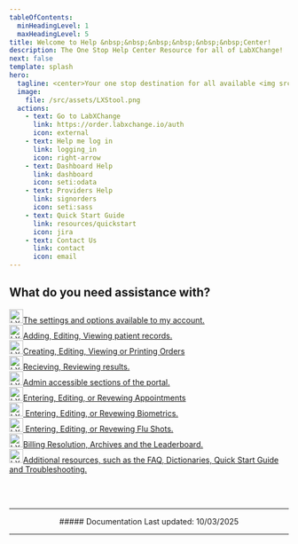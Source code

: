 ```yaml
---
tableOfContents:
  minHeadingLevel: 1
  maxHeadingLevel: 5
title: Welcome to Help &nbsp;&nbsp;&nbsp;&nbsp;&nbsp;&nbsp;Center!
description: The One Stop Help Center Resource for all of LabXChange!
next: false
template: splash
hero:
  tagline: <center>Your one stop destination for all available <img src="/LabXChangeLogoBlack.png" width='250px'/><br /> help and information resources.</center>
  image:
    file: /src/assets/LXStool.png
  actions:
    - text: Go to LabXChange
      link: https://order.labxchange.io/auth
      icon: external
    - text: Help me log in
      link: logging_in
      icon: right-arrow
    - text: Dashboard Help
      link: dashboard
      icon: seti:odata
    - text: Providers Help
      link: signorders
      icon: seti:sass
    - text: Quick Start Guide
      link: resources/quickstart
      icon: jira
    - text: Contact Us
      link: contact
      icon: email
---
```



## What do you need assistance with?

<CardGrid stagger>
	<a href="account">
	<Card title="My Account" icon="seti:config" class="card" style="--sl-card-border: var(--sl-color-green); --sl-card-bg: var(--sl-color-purple-low);">
		<div style={{ display: 'flex', alignItems: 'center', gap: '0.5rem' }}>
			<img src='/LXLogo.png' alt="LX Logo" style="height: 25px;"/><span>The settings and options available to my account.</span>
		</div>
	</Card></a>
	<a href="patients">
	<Card title="Patients" icon="gitter" class="card" style="--sl-card-border: var(--sl-color-green); --sl-card-bg: var(--sl-color-purple-low);">
		<div style={{ display: 'flex', alignItems: 'center', gap: '0.5rem' }}>
			<img src='/LXLogo.png' alt="LX Logo" style="height: 25px;"/><span>Adding, Editing, Viewing patient records.</span>
		</div>
	</Card></a>
	<a href="orders">
	<Card title="Orders" icon="pen">
		<div style={{ display: 'flex', alignItems: 'center', gap: '0.5rem' }}>
			<img src='/LXLogo.png' alt="LX Logo" style="height: 25px;"/><span>Creating, Editing, Viewing or Printing Orders</span>
		</div>		
	</Card></a>
	<a href="results">
	<Card title="Results" icon="approve-check-circle">
		<div style={{ display: 'flex', alignItems: 'center', gap: '0.5rem' }}>
			<img src='/LXLogo.png' alt="LX Logo" style="height: 25px;"/><span>Recieving, Reviewing results.</span>
		</div>		
	</Card></a>
	<a href="admin">
	<Card title="Admin" icon="codePen">
		<div style={{ display: 'flex', alignItems: 'center', gap: '0.5rem' }}>
			<img src='/LXLogo.png' alt="LX Logo" style="height: 25px;"/><span>Admin accessible sections of the portal.</span>
		</div>		
	</Card></a>	
	<a href="appointments">
	  <Card title="Appointments" icon="pnpm">
		<div style={{ display: 'flex', alignItems: 'center', gap: '0.5rem' }}>
			<img src='/LXLogo.png' alt="LX Logo" style="height: 25px;"/><span>Entering, Editing, or Revewing Appointments</span>
		</div>		
	</Card></a>
	<a href="biometrics">
	  <Card title="Biometrics" icon="seti:bower">
		<div style={{ display: 'flex', alignItems: 'center', gap: '0.5rem' }}>
			<img src='/LXLogo.png' alt="LX Logo" style="height: 25px;"/><span> Entering, Editing, or Revewing Biometrics.</span>
		</div>		
	</Card></a>
	<a href="flushot">
	  <Card title="Flu Shot" icon="seti:heroku">
		<div style={{ display: 'flex', alignItems: 'center', gap: '0.5rem' }}>
			<img src='/LXLogo.png' alt="LX Logo" style="height: 25px;"/><span> Entering, Editing, or Revewing Flu Shots.</span>
		</div>		
	</Card></a>
	<a href="billing">
    <Card title="Billing" icon="seti:shell">
		<div style={{ display: 'flex', alignItems: 'center', gap: '0.5rem' }}>
			<img src='/LXLogo.png' alt="LX Logo" style="height: 25px;"/><span>Billing Resolution, Archives and the Leaderboard.</span>
		</div>		
	</Card></a>
	<a href="resources">
    <Card title="Resources" icon="information">
		<div style={{ display: 'flex', alignItems: 'center', gap: '0.5rem' }}>
			<img src='/LXLogo.png' alt="LX Logo" style="height: 25px;"/><span>Additional resources, such as the FAQ, Dictionaries, Quick Start Guide and Troubleshooting.</span>
		</div>		
	</Card></a>

	
</CardGrid>

<br /><br />
<center>
<hr />
##### Documentation Last updated: 10/03/2025
<hr />
</center>